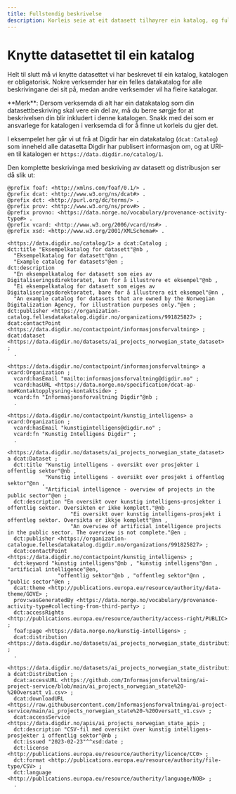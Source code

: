 ```yaml
---
title: Fullstendig beskrivelse
description: Korleis seie at eit datasett tilhøyrer ein katalog, og fullstendig beskrivelse av datasettet
---
```


# Knytte datasettet til ein katalog

Helt til slutt må vi knytte datasettet vi har beskrevet til ein katalog, katalogen er obligatorisk. Nokre verksemder har ein felles datakatalog for alle beskrivingane dei sit på, medan andre verksemder vil ha fleire katalogar.

<Alert size='sm'>
    **Merk**: Dersom verksemda di alt har ein datakatalog som din datasettbeskriving skal vere ein del av, må du berre
    sørgje for at beskrivelsen din blir inkludert i denne katalogen. Snakk med dei som er ansvarlege for katalogen i
    verksemda di for å finne ut korleis du gjer det.
</Alert>

I eksempelet her går vi ut frå at Digdir har ein datakatalog (`dcat:Catalog`) som inneheld alle datasetta Digdir har publisert informasjon om, og at URI-en til katalogen er `https://data.digdir.no/catalog/1`.

Den komplette beskrivinga med beskriving av datasett og distribusjon ser då slik ut:

```turtle
@prefix foaf: <http://xmlns.com/foaf/0.1/> .
@prefix dcat: <http://www.w3.org/ns/dcat#> .
@prefix dct: <http://purl.org/dc/terms/> .
@prefix prov: <http://www.w3.org/ns/prov#> .
@prefix provno: <https://data.norge.no/vocabulary/provenance-activity-type#> .
@prefix vcard: <http://www.w3.org/2006/vcard/ns#> .
@prefix xsd: <http://www.w3.org/2001/XMLSchema#> .

<https://data.digdir.no/catalog/1> a dcat:Catalog ;
dct:title "Eksempelkatalog for datasett"@nb ,
  "Eksempelkatalog for datasett"@nn ,
  "Example catalog for datasets"@en ;
dct:description
  "En eksempelkatalog for datasett som eies av Digitaliseringsdirektoratet, kun for å illustrere et eksempel"@nb ,
  "Ei eksempelkatalog for datasett som eiges av Digitaliseringsdorektoratet, bare for å illustrera eit eksempel"@nn ,
  "An example catalog for datasets that are owned by the Norwegian Digitalization Agency, for illustration purposes only."@en ;
dct:publisher <https://organization-catalog.fellesdatakatalog.digdir.no/organizations/991825827> ;
dcat:contactPoint <https://data.digdir.no/contactpoint/informasjonsforvaltning> ;
dcat:dataset <https://data.digdir.no/datasets/ai_projects_norwegian_state_dataset> ;
  .

<https://data.digdir.no/contactpoint/informasjonsforvaltning> a vcard:Organization ;
  vcard:hasEmail "mailto:informasjonsforvaltning@digdir.no" ;
  vcard:hasURL <https://data.norge.no/specification/dcat-ap-no#Kontaktopplysning-kontaktside> ;
  vcard:fn "Informasjonsforvaltning Digdir"@nb ;
  .

<https://data.digdir.no/contactpoint/kunstig_intelligens> a vcard:Organization ;
  vcard:hasEmail "kunstigintelligens@digdir.no" ;
  vcard:fn "Kunstig Intelligens Digdir" ;
  .

<https://data.digdir.no/datasets/ai_projects_norwegian_state_dataset> a dcat:Dataset ;
  dct:title "Kunstig intelligens - oversikt over prosjekter i offentlig sektor"@nb ,
            "Kunstig intelligens - oversikt over prosjekt i offentleg sektor"@nn ,
            "Artificial intelligence - overview of projects in the public sector"@en ;
  dct:description "En oversikt over kunstig intelligens-prosjekter i offentlig sektor. Oversikten er ikke komplett."@nb ,
                    "Ei oversikt over kunstig intelligens-prosjekt i offentleg sektor. Oversikta er ikkje komplett"@nn ,
                    "An overview of artificial intelligence projects in the public sector. The overview is not complete."@en ;
  dct:publisher <https://organization-catalogue.fellesdatakatalog.digdir.no/organizations/991825827> ;
  dcat:contactPoint <https://data.digdir.no/contactpoint/kunstig_intelligens> ;
  dct:keyword "kunstig intelligens"@nb , "kunstig intelligens"@nn , "artificial intelligence"@en,
                "offentlig sektor"@nb , "offentleg sektor"@nn , "public sector"@en ;
  dcat:theme <http://publications.europa.eu/resource/authority/data-theme/GOVE> ;
  prov:wasGeneratedBy <https://data.norge.no/vocabulary/provenance-activity-type#collecting-from-third-party> ;
  dct:accessRights <http://publications.europa.eu/resource/authority/access-right/PUBLIC> ;
  foaf:page <https://data.norge.no/kunstig-intelligens> ;
  dcat:distribution <https://data.digdir.no/datasets/ai_projects_norwegian_state_distribution> ;
  .

<https://data.digdir.no/datasets/ai_projects_norwegian_state_distribution> a dcat:Distribution ;
  dcat:accessURL <https://github.com/Informasjonsforvaltning/ai-project-service/blob/main/ai_projects_norwegian_state%20-%20Oversatt_v1.csv> ;
  dcat:downloadURL <https://raw.githubusercontent.com/Informasjonsforvaltning/ai-project-service/main/ai_projects_norwegian_state%20-%20Oversatt_v1.csv> ;
  dcat:accessService <https://data.digdir.no/apis/ai_projects_norwegian_state_api> ;
  dct:description "CSV-fil med oversikt over kunstig intelligens-prosjekter i offentlig sektor"@nb ;
  dct:issued "2023-02-23"^^xsd:date ;
  dct:license <http://publications.europa.eu/resource/authority/licence/CC0> ;
  dct:format <http://publications.europa.eu/resource/authority/file-type/CSV> ;
  dct:language <http://publications.europa.eu/resource/authority/language/NOB> ;
  .
```
